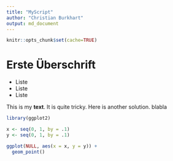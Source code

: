```yaml
---
title: "MyScript"
author: "Christian Burkhart"
output: md_document
---
```



```r
knitr::opts_chunk$set(cache=TRUE)
```


# Erste Überschrift

* Liste
* Liste
* Liste

This is my **text**. It is quite tricky. Here is another solution. blabla



```r
library(ggplot2)

x <- seq(0, 1, by = .1)
y <- seq(0, 1, by = .1)

ggplot(NULL, aes(x = x, y = y)) +
  geom_point()
```

